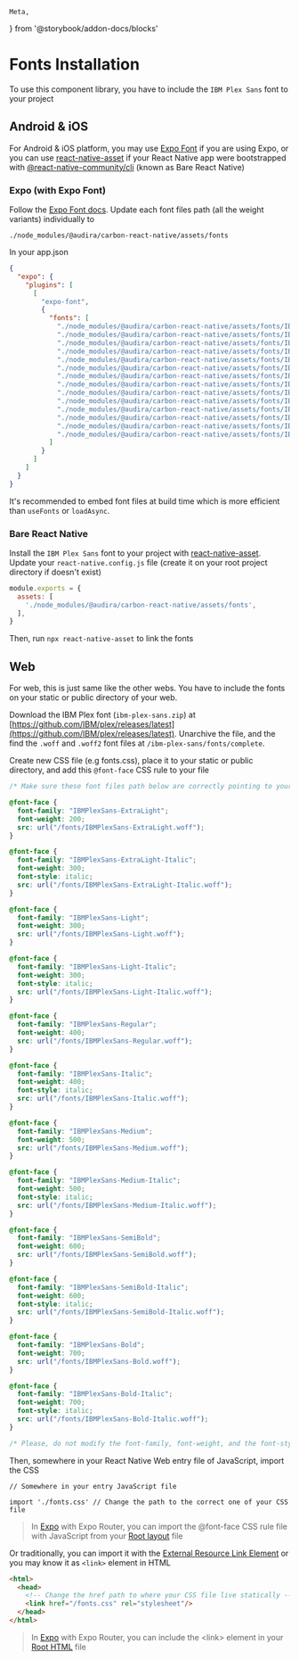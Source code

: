 	Meta,
} from '@storybook/addon-docs/blocks'

<Meta
	title="Guides/Fonts Installation"
/>

# Fonts Installation

To use this component library, you have to include the `IBM Plex Sans` font to your project

## Android & iOS

For Android & iOS platform, you may use [Expo Font](https://docs.expo.dev/versions/latest/sdk/font) if you are using Expo, or you can use [react-native-asset](https://www.npmjs.com/package/react-native-asset) if your React Native app were bootstrapped with [@react-native-community/cli](https://github.com/react-native-community/cli) (known as Bare React Native)

### Expo (with Expo Font)
Follow the [Expo Font docs](https://docs.expo.dev/versions/latest/sdk/font). Update each font files path (all the weight variants) individually to

`./node_modules/@audira/carbon-react-native/assets/fonts`

In your app.json

```json
{
  "expo": {
    "plugins": [
      [
        "expo-font",
        {
          "fonts": [
            "./node_modules/@audira/carbon-react-native/assets/fonts/IBMPlexSans-Thin.ttf",
            "./node_modules/@audira/carbon-react-native/assets/fonts/IBMPlexSans-Thin-Italic.ttf",
            "./node_modules/@audira/carbon-react-native/assets/fonts/IBMPlexSans-ExtraLight.ttf",
            "./node_modules/@audira/carbon-react-native/assets/fonts/IBMPlexSans-ExtraLight-Italic.ttf",
            "./node_modules/@audira/carbon-react-native/assets/fonts/IBMPlexSans-Light.ttf",
            "./node_modules/@audira/carbon-react-native/assets/fonts/IBMPlexSans-Light-Italic.ttf",
            "./node_modules/@audira/carbon-react-native/assets/fonts/IBMPlexSans-Regular.ttf",
            "./node_modules/@audira/carbon-react-native/assets/fonts/IBMPlexSans-Italic.ttf",
            "./node_modules/@audira/carbon-react-native/assets/fonts/IBMPlexSans-Medium.ttf",
            "./node_modules/@audira/carbon-react-native/assets/fonts/IBMPlexSans-Medium-Italic.ttf",
            "./node_modules/@audira/carbon-react-native/assets/fonts/IBMPlexSans-SemiBold.ttf",
            "./node_modules/@audira/carbon-react-native/assets/fonts/IBMPlexSans-SemiBold-Italic.ttf",
            "./node_modules/@audira/carbon-react-native/assets/fonts/IBMPlexSans-Bold.ttf",
            "./node_modules/@audira/carbon-react-native/assets/fonts/IBMPlexSans-Bold-Italic.ttf",
          ]
        }
      ]
    ]
  }
}
```

It's recommended to embed font files at build time which is more efficient than `useFonts` or `loadAsync`.

### Bare React Native
Install the `IBM Plex Sans` font to your project with [react-native-asset](https://www.npmjs.com/package/react-native-asset). Update your `react-native.config.js` file (create it on your root project directory if doesn't exist)
```js
module.exports = {
  assets: [
    './node_modules/@audira/carbon-react-native/assets/fonts',
  ],
}
```
Then, run `npx react-native-asset` to link the fonts

## Web

For web, this is just same like the other webs. You have to include the fonts on your static or public directory of your web.

Download the IBM Plex font (`ibm-plex-sans.zip`) at [https://github.com/IBM/plex/releases/latest](https://github.com/IBM/plex/releases/latest). Unarchive the file, and the find the `.woff` and `.woff2` font files at `/ibm-plex-sans/fonts/complete`.

Create new CSS file (e.g fonts.css), place it to your static or public directory, and add this `@font-face` CSS rule to your file
```css
/* Make sure these font files path below are correctly pointing to your font files that live in your static or public directory of your web */

@font-face {
  font-family: "IBMPlexSans-ExtraLight";
  font-weight: 200;
  src: url("/fonts/IBMPlexSans-ExtraLight.woff");
}

@font-face {
  font-family: "IBMPlexSans-ExtraLight-Italic";
  font-weight: 300;
  font-style: italic;
  src: url("/fonts/IBMPlexSans-ExtraLight-Italic.woff");
}

@font-face {
  font-family: "IBMPlexSans-Light";
  font-weight: 300;
  src: url("/fonts/IBMPlexSans-Light.woff");
}

@font-face {
  font-family: "IBMPlexSans-Light-Italic";
  font-weight: 300;
  font-style: italic;
  src: url("/fonts/IBMPlexSans-Light-Italic.woff");
}

@font-face {
  font-family: "IBMPlexSans-Regular";
  font-weight: 400;
  src: url("/fonts/IBMPlexSans-Regular.woff");
}

@font-face {
  font-family: "IBMPlexSans-Italic";
  font-weight: 400;
  font-style: italic;
  src: url("/fonts/IBMPlexSans-Italic.woff");
}

@font-face {
  font-family: "IBMPlexSans-Medium";
  font-weight: 500;
  src: url("/fonts/IBMPlexSans-Medium.woff");
}

@font-face {
  font-family: "IBMPlexSans-Medium-Italic";
  font-weight: 500;
  font-style: italic;
  src: url("/fonts/IBMPlexSans-Medium-Italic.woff");
}

@font-face {
  font-family: "IBMPlexSans-SemiBold";
  font-weight: 600;
  src: url("/fonts/IBMPlexSans-SemiBold.woff");
}

@font-face {
  font-family: "IBMPlexSans-SemiBold-Italic";
  font-weight: 600;
  font-style: italic;
  src: url("/fonts/IBMPlexSans-SemiBold-Italic.woff");
}

@font-face {
  font-family: "IBMPlexSans-Bold";
  font-weight: 700;
  src: url("/fonts/IBMPlexSans-Bold.woff");
}

@font-face {
  font-family: "IBMPlexSans-Bold-Italic";
  font-weight: 700;
  font-style: italic;
  src: url("/fonts/IBMPlexSans-Bold-Italic.woff");
}

/* Please, do not modify the font-family, font-weight, and the font-style because it's have to be the same to the `<Text>` component style internally */
```

Then, somewhere in your React Native Web entry file of JavaScript, import the CSS
```tsx
// Somewhere in your entry JavaScript file

import './fonts.css' // Change the path to the correct one of your CSS file
```
> In [Expo](https://docs.expo.dev/workflow/web) with Expo Router, you can import the @font-face CSS rule file with JavaScript from your [Root layout](https://docs.expo.dev/router/basics/layout/#root-layout) file

Or traditionally, you can import it with the [External Resource Link Element](https://developer.mozilla.org/en-US/docs/Web/HTML/Reference/Elements/link) or you may know it as `<link>` element in HTML
```html
<html>
  <head>
    <!-- Change the href path to where your CSS file live statically -->
    <link href="/fonts.css" rel="stylesheet"/>
  </head>
</html>
```
> In [Expo](https://docs.expo.dev/workflow/web) with Expo Router, you can include the &lt;link&gt; element in your [Root HTML](https://docs.expo.dev/workflow/web/#root-html) file
